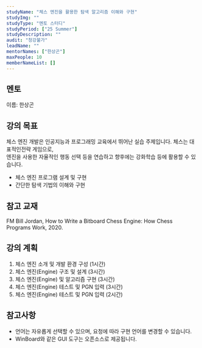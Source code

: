 ```yaml
---
studyName: "체스 엔진을 활용한 탐색 알고리즘 이해와 구현"
studyImg: ""
studyType: "멘토 스터디"
studyPeriod: ["25 Summer"]
studyDescription: ""
audit: "청강불가"
leadName: ""
mentorNames: ["한상곤"]
maxPeople: 10
memberNameList: []
---
```



## 멘토
이름: 한상곤  

## 강의 목표
체스 엔진 개발은 인공지능과 프로그래밍 교육에서 뛰어난 실습 주제입니다. 체스는 대표적인전략 게임으로,  
엔진을 사용한 자율적인 행동 선택 등을 연습하고 향후에는 강화학습 등에 활용할 수 있습니다.  
- 체스 엔진 프로그램 설계 및 구현
- 간단한 탐색 기법의 이해와 구현

## 참고 교재
FM Bill Jordan, How to Write a Bitboard Chess Engine: How Chess Programs Work, 2020.

## 강의 계획
1. 체스 엔진 소개 및 개발 환경 구성 (1시간)
2. 체스 엔진(Engine) 구조 및 설계 (3시간)
3. 체스 엔진(Engine) 및 알고리즘 구현 (3시간)
4. 체스 엔진(Engine) 테스트 및 PGN 입력 (3시간)
5. 체스 엔진(Engine) 테스트 및 PGN 입력 (2시간)


## 참고사항
- 언어는 자유롭게 선택할 수 있으며, 요청에 따라 구현 언어를 변경할 수 있습니다.
- WinBoard와 같은 GUI 도구는 오픈소스로 제공됩니다.